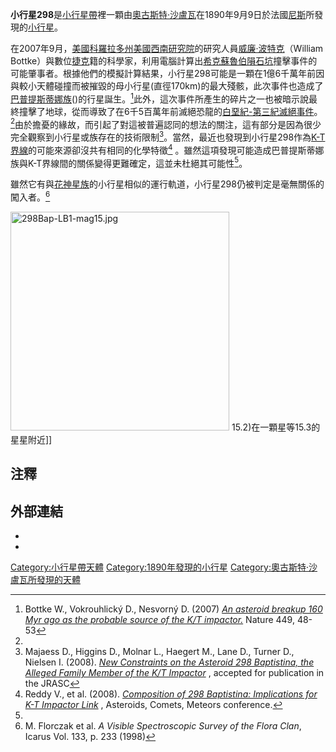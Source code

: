 {{Infobox Planet
 | name=298 Baptistina
 | background = #FFFFC0
 | chinesename=小行星298
 | image= 
 | imagesize= px
 | caption=
 | discoverer={{Flagicon|FRA}}[[奧古斯特·沙盧瓦|奧古斯特·沙盧瓦]]
 | discovered=1890年9月9日
 | designations=
 | mp_category=小行星
 | epoch=2011年8月27日
 | jd=2455800.5
 | semimajor=2.2640570AU
 | perihelion=2.0474162	AU
 | aphelion=2.4806978AU
 | eccentricity=0.0956870	
 | period=3.41 年
 | inclination=6.28792[[角度|°]]
 | asc_node=8.26871°
 | arg_peri=135.34786°
 | mean_anomaly=48.44023°
 | avg_speed= 19.8km/s
 | dimensions=13-30 km
 | mass=? kg
 | density=? g/[[立方米|cm³]]
 | gravity=? m/s²
 | escape_velocity=? km/s
 | rotation=16.23±0.02 小時
 | spectral_type=X-type
 | abs_magnitude=11.0
 | albedo=?
 | temperature=? [[热力学温标|K]]}}

'''小行星298'''是[[小行星帶|小行星帶]]裡一顆由[[奧古斯特·沙盧瓦|奧古斯特·沙盧瓦]]在1890年9月9日於法國[[尼斯|尼斯]]所發現的[[小行星|小行星]]。

在2007年9月，[[美國|美國]][[科羅拉多州|科羅拉多州]][[美國西南研究院|美國西南研究院]]的研究人員[[威廉·波特克|威廉·波特克]]（William Bottke）與數位[[捷克|捷克]]籍的科學家，利用電腦計算出[[希克蘇魯伯隕石坑|希克蘇魯伯隕石坑]]撞擊事件的可能肇事者。根據他們的模擬計算結果，小行星298可能是一顆在1億6千萬年前因與較小天體碰撞而被摧毀的母小行星(直徑170km)的最大殘骸，此次事件也造成了[[巴普提斯蒂娜族|巴普提斯蒂娜族]]({{lang|en|Baptistina family}})的行星誕生。<ref name=bottke2007>Bottke W., Vokrouhlický D., Nesvorný D. (2007) [http://astro.mff.cuni.cz/davok/papers/BAF_2007.pdf ''An asteroid breakup 160 Myr ago as the probable source of the K/T impactor.''] {{Wayback|url=http://astro.mff.cuni.cz/davok/papers/BAF_2007.pdf |date=20110718170920 }} Nature 449, 48-53</ref>此外，這次事件所產生的碎片之一也被暗示說最終撞擊了地球，從而導致了在6千5百萬年前滅絕恐龍的[[白堊紀-第三紀滅絕事件|白堊紀-第三紀滅絕事件]]。<ref name=bottke2007/>由於擔憂的緣故，而引起了對這被普遍認同的想法的關注，這有部分是因為很少完全觀察到小行星或族存在的技術限制<ref name=majaess2008>Majaess D., Higgins D., Molnar L., Haegert M., Lane D., Turner D., Nielsen I. (2008). [http://lanl.arxiv.org/abs/0811.0171 ''New Constraints on the Asteroid 298 Baptistina, the Alleged Family Member of the K/T Impactor''] {{Wayback|url=http://lanl.arxiv.org/abs/0811.0171 |date=20170614190703 }}, accepted for publication in the JRASC</ref>。當然，最近也發現到小行星298作為[[K-T界線|K-T界線]]的可能來源卻沒共有相同的化學特徵<ref name=reddy2008>Reddy V., et al. (2008). [http://www.lpi.usra.edu/meetings/acm2008/pdf/8243.pdf ''Composition of 298 Baptistina: Implications for K-T Impactor Link''] {{WebCite|url=https://www.webcitation.org/69A3rXH6V?url=http://www.lpi.usra.edu/meetings/acm2008/pdf/8243.pdf |date=20120714225826 |dateformat=iso }}, Asteroids, Comets, Meteors conference.</ref> 。雖然這項發現可能造成巴普提斯蒂娜族與K-T界線間的關係變得更難確定，這並未杜絕其可能性<ref name=reddy2008/>。

雖然它有與[[花神星族|花神星族]]的小行星相似的運行軌道，小行星298仍被判定是毫無關係的闖入者。<ref>M. Florczak et al. ''A Visible Spectroscopic Survey of the Flora Clan'', Icarus Vol. 133, p. 233 (1998)</ref>

[[File:298Bap-LB1-mag15.jpg|350px]] 15.2)在一顆星等15.3的星星附近]]

== 注釋 ==
{{Reflist}}

== 外部連結 ==
* {{JPL small body}}
*{{JPL Small Body}}

{{Minor Planet Number|(297)[[小行星297|小行星297]]|(299)[[小行星299|小行星299]]}}

[[Category:小行星帶天體|Category:小行星帶天體]]
[[Category:1890年發現的小行星|Category:1890年發現的小行星]]
[[Category:奧古斯特·沙盧瓦所發現的天體|Category:奧古斯特·沙盧瓦所發現的天體]]